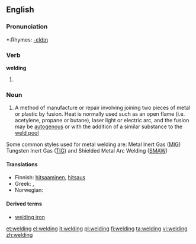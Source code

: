 ==English==
{{wikipedia}}

===Pronunciation===
*:Rhymes: [[Rhymes:English:-ɛldɪŋ|-ɛldɪŋ]]

===Verb===
'''welding'''

# {{present participle of|[[weld]]}}

===Noun===
{{en-noun}}

# A method of manufacture or repair involving joining two pieces of metal or plastic by fusion. Heat is normally used such as an open flame (i.e. acetylene, propane or butane), laser light or electric arc, and the fusion may be [[autogenous]] or with the addition of a similar substance to the [[weld pool]]
Some common styles used for metal welding are:
Metal Inert Gas ([[MIG]])
Tungsten Inert Gas ([[TIG]]) and
Shielded Metal Arc Welding ([[SMAW]])
{{rfc|rel terms, defs}}

====Translations====
{{trans-top|method involving joining}}
*Finnish: [[hitsaaminen]], [[hitsaus]]
*Greek: {{t+|el|οξυγονοκόλληση|f|sc=Grek}}, {{t+|el|ηλεκτροσυγκόλληση|f|sc=Grek}}
*Norwegian: {{t|no|sveising|m}}
{{trans-mid}}
{{trans-bottom}}

====Derived terms====
*[[welding iron]]

[[et:welding]]
[[el:welding]]
[[it:welding]]
[[pl:welding]]
[[fi:welding]]
[[ta:welding]]
[[vi:welding]]
[[zh:welding]]